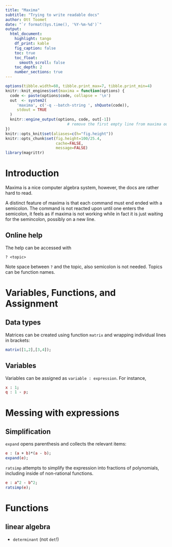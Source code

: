 ```yaml
---
title: "Maxima"
subtitle: "Trying to write readable docs"
author: Ott Toomet
date: "`r format(Sys.time(), '%Y-%m-%d')`"
output: 
  html_document:
    highlight: tango
    df_print: kable
    fig_caption: false
    toc: true
    toc_float:
      smooth_scroll: false
    toc_depth: 2
    number_sections: true
---
```


```r
options(tibble.width=60, tibble.print_max=7, tibble.print_min=4)
knitr::knit_engines$set(maxima = function(options) {
  code <- paste(options$code, collapse = '\n')
  out  <- system2(
     'maxima', c('-q --batch-string ', shQuote(code)),
     stdout = TRUE
  )
  knitr::engine_output(options, code, out[-1])
                           # remove the first empty line from maxima output
})
knitr::opts_knit$set(aliases=c(h="fig.height"))
knitr::opts_chunk$set(fig.height=100/25.4, 
                      cache=FALSE,
                      message=FALSE)
library(magrittr)
```

# Introduction

Maxima is a nice computer algebra system, however, the docs are rather
hard to read.

A distinct feature of maxima is that each command must end ended with
a semicolon.  The command is not reacted upon until one enters the
semicolon, it feels as if maxima is not working while in fact it is
just waiting for the semincolon, possibly on a new line.


## Online help

The help can be accessed with

```
? <topic>
```
Note space between `?` and the topic, also semicolon is not needed.
Topics can be function names.


# Variables, Functions, and Assignment

## Data types

Matrices can be created using function `matrix` and
wrapping individual lines in brackets:
```maxima
matrix([1,2],[3,4]);
```

## Variables

Variables can be assigned as `variable : expression`.  For instance,

```maxima
x : 1;
q : 1 - p;
```


# Messing with expressions

## Simplification

`expand` opens parenthesis and collects the relevant items:

```maxima
e : (a + b)*(a - b);
expand(e);
```

`ratsimp` attempts to simplify the expression into fractions of
polynomials, including inside of non-rational functions.

```maxima
e : a^2 - b^2;
ratsimp(e);
```


# Functions

## linear algebra

* `determinant` (not `det`!)
